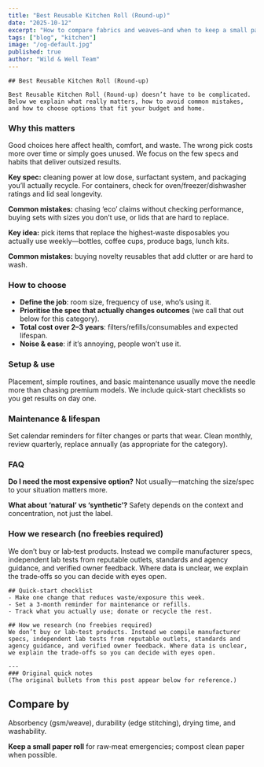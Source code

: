 ```yaml
---
title: "Best Reusable Kitchen Roll (Round‑up)"
date: "2025-10-12"
excerpt: "How to compare fabrics and weaves—and when to keep a small pack of paper."
tags: ["blog", "kitchen"]
image: "/og-default.jpg"
published: true
author: "Wild & Well Team"
---
```





<AffiliateNotice />

    ## Best Reusable Kitchen Roll (Round‑up)

    Best Reusable Kitchen Roll (Round‑up) doesn’t have to be complicated. Below we explain what really matters, how to avoid common mistakes, and how to choose options that fit your budget and home.

### Why this matters
Good choices here affect health, comfort, and waste. The wrong pick costs more over time or simply goes unused. We focus on the few specs and habits that deliver outsized results.

**Key spec:** cleaning power at low dose, surfactant system, and packaging you’ll actually recycle. For containers, check for oven/freezer/dishwasher ratings and lid seal longevity.

**Common mistakes:** chasing ‘eco’ claims without checking performance, buying sets with sizes you don’t use, or lids that are hard to replace.

**Key idea:** pick items that replace the highest‑waste disposables you actually use weekly—bottles, coffee cups, produce bags, lunch kits.

**Common mistakes:** buying novelty reusables that add clutter or are hard to wash.

### How to choose
- **Define the job**: room size, frequency of use, who’s using it.
- **Prioritise the spec that actually changes outcomes** (we call that out below for this category).
- **Total cost over 2–3 years**: filters/refills/consumables and expected lifespan.
- **Noise & ease**: if it’s annoying, people won’t use it.

### Setup & use
Placement, simple routines, and basic maintenance usually move the needle more than chasing premium models. We include quick-start checklists so you get results on day one.

### Maintenance & lifespan
Set calendar reminders for filter changes or parts that wear. Clean monthly, review quarterly, replace annually (as appropriate for the category).

### FAQ
**Do I need the most expensive option?** Not usually—matching the size/spec to your situation matters more.

**What about ‘natural’ vs ‘synthetic’?** Safety depends on the context and concentration, not just the label.

### How we research (no freebies required)
We don’t buy or lab‑test products. Instead we compile manufacturer specs, independent lab tests from reputable outlets, standards and agency guidance, and verified owner feedback. Where data is unclear, we explain the trade‑offs so you can decide with eyes open.

    ## Quick-start checklist
    - Make one change that reduces waste/exposure this week.
    - Set a 3‑month reminder for maintenance or refills.
    - Track what you actually use; donate or recycle the rest.

    ## How we research (no freebies required)
    We don’t buy or lab‑test products. Instead we compile manufacturer specs, independent lab tests from reputable outlets, standards and agency guidance, and verified owner feedback. Where data is unclear, we explain the trade‑offs so you can decide with eyes open.

    ---
    ### Original quick notes
    (The original bullets from this post appear below for reference.)

## Compare by
Absorbency (gsm/weave), durability (edge stitching), drying time, and washability.

**Keep a small paper roll** for raw‑meat emergencies; compost clean paper when possible.
